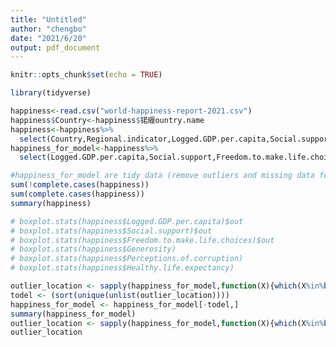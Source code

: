 ```yaml
---
title: "Untitled"
author: "chengbo"
date: "2021/6/20"
output: pdf_document
---
```


```r
knitr::opts_chunk$set(echo = TRUE)
```
```r
library(tidyverse)

```

```r
happiness<-read.csv("world-happiness-report-2021.csv")
happiness$Country<-happiness$锘緾ountry.name
happiness<-happiness%>%
  select(Country,Regional.indicator,Logged.GDP.per.capita,Social.support,Freedom.to.make.life.choices,Generosity,Perceptions.of.corruption,Healthy.life.expectancy)
happiness_for_model<-happiness%>%
  select(Logged.GDP.per.capita,Social.support,Freedom.to.make.life.choices,Generosity,Perceptions.of.corruption,Healthy.life.expectancy)
```
```r
#happiness_for_model are tidy data (remove outliers and missing data for all variables),happiness is original data
sum(!complete.cases(happiness))
sum(complete.cases(happiness))
summary(happiness)

# boxplot.stats(happiness$Logged.GDP.per.capita)$out
# boxplot.stats(happiness$Social.support)$out
# boxplot.stats(happiness$Freedom.to.make.life.choices)$out
# boxplot.stats(happiness$Generosity)
# boxplot.stats(happiness$Perceptions.of.corruption)
# boxplot.stats(happiness$Healthy.life.expectancy)

outlier_location <- sapply(happiness_for_model,function(X){which(X%in%boxplot.stats(X)$out)})
todel <- (sort(unique(unlist(outlier_location))))
happiness_for_model <- happiness_for_model[-todel,]
summary(happiness_for_model)
outlier_location <- sapply(happiness_for_model,function(X){which(X%in%boxplot.stats(X)$out)})
outlier_location
```

